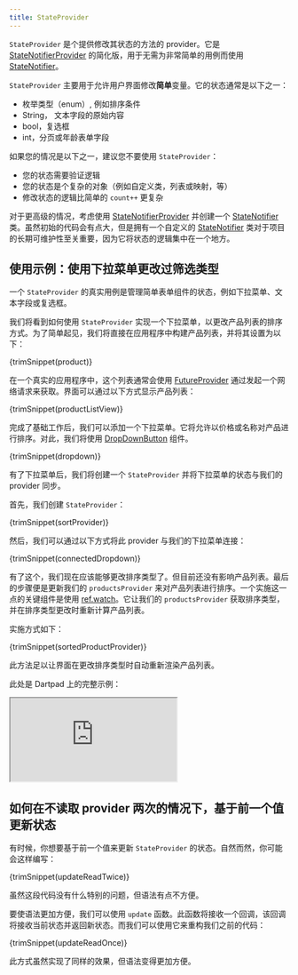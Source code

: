 ```yaml
---
title: StateProvider
---
```




`StateProvider` 是个提供修改其状态的方法的 provider。它是 [StateNotifierProvider] 的简化版，用于无需为非常简单的用例而使用 [StateNotifier]。

`StateProvider` 主要用于允许用户界面修改**简单**变量。它的状态通常是以下之一：

- 枚举类型（enum）, 例如排序条件
- String， 文本字段的原始内容
- bool，复选框
- int，分页或年龄表单字段

如果您的情况是以下之一，建议您不要使用 `StateProvider`：

- 您的状态需要验证逻辑
- 您的状态是个复杂的对象（例如自定义类，列表或映射，等）
- 修改状态的逻辑比简单的 `count++` 更复杂

对于更高级的情况，考虑使用 [StateNotifierProvider] 并创建一个 [StateNotifier] 类。虽然初始的代码会有点大，但是拥有一个自定义的 [StateNotifier] 类对于项目的长期可维护性至关重要，因为它将状态的逻辑集中在一个地方。

## 使用示例：使用下拉菜单更改过筛选类型

一个 `StateProvider` 的真实用例是管理简单表单组件的状态，例如下拉菜单、文本字段或复选框。

我们将看到如何使用 `StateProvider` 实现一个下拉菜单，以更改产品列表的排序方式。为了简单起见，我们将直接在应用程序中构建产品列表，并将其设置为以下：

<CodeBlock>{trimSnippet(product)}</CodeBlock>

在一个真实的应用程序中，这个列表通常会使用 [FutureProvider] 通过发起一个网络请求来获取。界面可以通过以下方式显示产品列表：

<CodeBlock>{trimSnippet(productListView)}</CodeBlock>

完成了基础工作后，我们可以添加一个下拉菜单。它将允许以价格或名称对产品进行排序。对此，我们将使用 [DropDownButton](https://api.flutter.dev/flutter/material/DropdownButton-class.html) 组件。

<CodeBlock>{trimSnippet(dropdown)}</CodeBlock>

有了下拉菜单后，我们将创建一个 `StateProvider` 并将下拉菜单的状态与我们的 provider 同步。

首先，我们创建 `StateProvider`：

<CodeBlock>{trimSnippet(sortProvider)}</CodeBlock>

然后，我们可以通过以下方式将此 provider 与我们的下拉菜单连接：

<CodeBlock>{trimSnippet(connectedDropdown)}</CodeBlock>

有了这个，我们现在应该能够更改排序类型了。但目前还没有影响产品列表。最后的步骤便是更新我们的 `productsProvider` 来对产品列表进行排序。一个实施这一点的关键组件是使用 [ref.watch]。它让我们的 `productsProvider` 获取排序类型，并在排序类型更改时重新计算产品列表。

实施方式如下：

<CodeBlock>{trimSnippet(sortedProductProvider)}</CodeBlock>

此方法足以让界面在更改排序类型时自动重新渲染产品列表。

此处是 Dartpad 上的完整示例：

<iframe
  src="https://dartpad.dev/embed-flutter.html?gh_owner=rrousselGit&gh_repo=riverpod&gh_path=website%2Fdocs%2Fproviders%2Fstate_provider"
  style={{ border: 0, width: "100%", aspectRatio: "2/1.5" }}
></iframe>

## 如何在不读取 provider 两次的情况下，基于前一个值更新状态

有时候，你想要基于前一个值来更新 `StateProvider` 的状态。自然而然，你可能会这样编写：

<CodeBlock>{trimSnippet(updateReadTwice)}</CodeBlock>

虽然这段代码没有什么特别的问题，但语法有点不方便。

要使语法更加方便，我们可以使用 `update` 函数。此函数将接收一个回调，该回调将接收当前状态并返回新状态。而我们可以使用它来重构我们之前的代码：

<CodeBlock>{trimSnippet(updateReadOnce)}</CodeBlock>

此方式虽然实现了同样的效果，但语法变得更加方便。

[ref.watch]: ../concepts/reading#using-refwatch-to-observe-a-provider
[ref.read]: ../concepts/reading#using-refread-to-obtain-the-state-of-a-provider-once
[statenotifierprovider]: ./state_notifier_provider
[futureprovider]: ./future_provider
[statenotifier]: https://pub.dev/documentation/state_notifier/latest/state_notifier/StateNotifier-class.html
[provider]: ./provider
[asyncvalue]: https://pub.dev/documentation/riverpod/latest/riverpod/AsyncValue-class.html
[future]: https://api.dart.dev/dart-async/Future-class.html
[family]: ../concepts/modifiers/family
